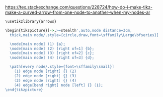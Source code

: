 <https://tex.stackexchange.com/questions/228724/how-do-i-make-tikz-make-a-curved-arrow-from-one-node-to-another-when-my-nodes-ar>

```r
\usetikzlibrary{arrows}

\begin{tikzpicture}[->,>=stealth',auto,node distance=3cm,
  thick,main node/.style={circle,draw,font=\sffamily\Large\bfseries}]

  \node[main node] (1) {a};
  \node[main node] (2) [right of=1] {b};
  \node[main node] (3) [right of=2] {c};
  \node[main node] (4) [right of=3] {d};

  \path[every node/.style={font=\sffamily\small}]
    (1) edge node [right] {} (2)
    (2) edge node [right] {} (3)
    (3) edge node [right] {} (4)
    (4) edge[bend right] node [left] {} (1);
\end{tikzpicture}
```

